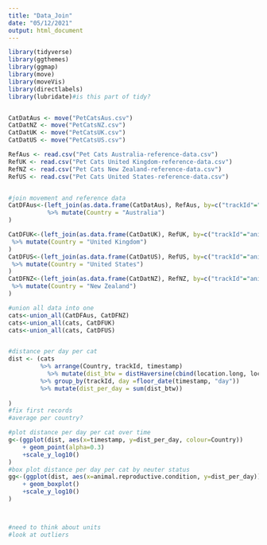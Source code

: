 ```yaml
---
title: "Data_Join"
date: "05/12/2021"
output: html_document
---
```


```r
library(tidyverse)
library(ggthemes)
library(ggmap)
library(move)
library(moveVis)
library(directlabels)
library(lubridate)#is this part of tidy?


CatDatAus <- move("PetCatsAus.csv") 
CatDatNZ <- move("PetCatsNZ.csv")  
CatDatUK <- move("PetCatsUK.csv") 
CatDatUS <- move("PetCatsUS.csv")  

RefAus <- read.csv("Pet Cats Australia-reference-data.csv")
RefUK <- read.csv("Pet Cats United Kingdom-reference-data.csv")
RefNZ <- read.csv("Pet Cats New Zealand-reference-data.csv")
RefUS <- read.csv("Pet Cats United States-reference-data.csv")


#join movement and reference data
CatDFAus<-(left_join(as.data.frame(CatDatAus), RefAus, by=c("trackId"="animal.id"))
           %>% mutate(Country = "Australia")
)

CatDFUK<-(left_join(as.data.frame(CatDatUK), RefUK, by=c("trackId"="animal.id"))
 %>% mutate(Country = "United Kingdom")
)
CatDFUS<-(left_join(as.data.frame(CatDatUS), RefUS, by=c("trackId"="animal.id"))
 %>% mutate(Country = "United States")
)
CatDFNZ<-(left_join(as.data.frame(CatDatNZ), RefNZ, by=c("trackId"="animal.id"))
 %>% mutate(Country = "New Zealand")
)

#union all data into one 
cats<-union_all(CatDFAus, CatDFNZ)
cats<-union_all(cats, CatDFUK)
cats<-union_all(cats, CatDFUS)


#distance per day per cat
dist <- (cats
         %>% arrange(Country, trackId, timestamp)
           %>% mutate(dist_btw = distHaversine(cbind(location.long, location.lat),cbind(lag(location.long),lag(location.lat))))
         %>% group_by(trackId, day =floor_date(timestamp, "day"))
         %>% mutate(dist_per_day = sum(dist_btw))
  
)
#fix first records
#average per country?


```


```r
#plot distance per day per cat over time
g<-(ggplot(dist, aes(x=timestamp, y=dist_per_day, colour=Country))
    + geom_point(alpha=0.3)
    +scale_y_log10()
)
#box plot distance per day per cat by neuter status
gg<-(ggplot(dist, aes(x=animal.reproductive.condition, y=dist_per_day))
    + geom_boxplot()
    +scale_y_log10()
)



#need to think about units
#look at outliers




```
